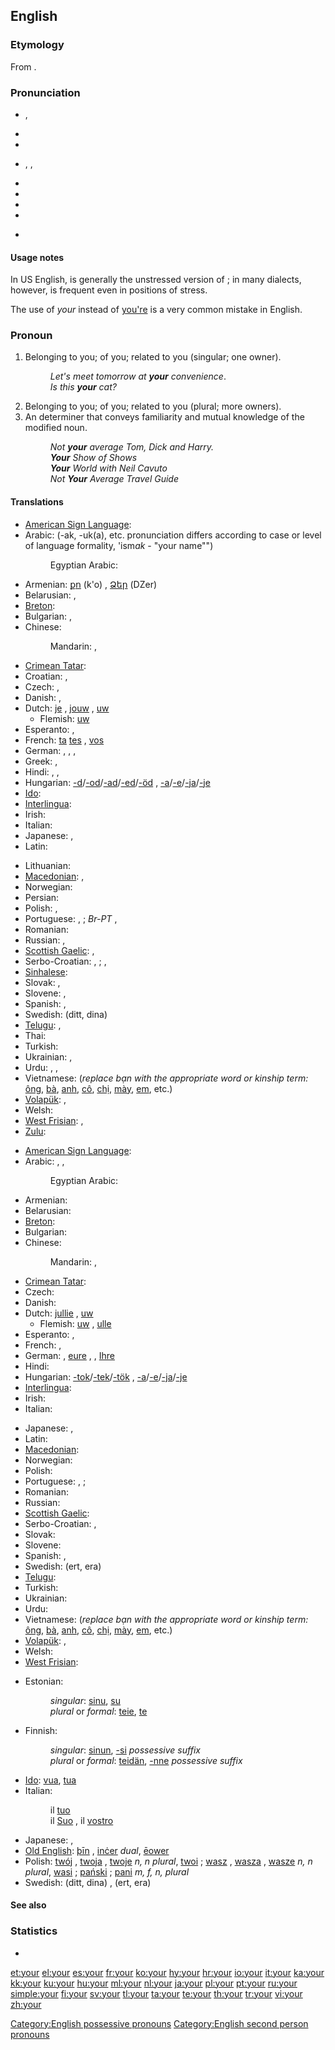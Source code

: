 ==English==
{{wikipedia}}

===Etymology===
From {{etyl|ang}} {{term|eower|ēower|lang=ang}}.

===Pronunciation===
* {{a|UK}} {{IPA|/jɔː(ɹ)/}}, {{SAMPA|/jO:(r)/}}
* {{audio|en-gb-your.ogg|Audio (RP)}}
* {{rhymes|ɔː(r)}}
* {{a|US}} {{enPR|yôr}}, {{IPA|/joʊɹ/|/jɔːɹ/|/jɚ/|/jɝ/}}, {{SAMPA|/jO:r/}}
* {{audio|en-us-your.ogg|Audio (US)}}
* {{audio|en-us-your_unstressed.ogg|Audio (US), unstressed}}
* {{rhymes|oʊr|ɔː(r)}}
* {{homophones|yore|you're}}
* {{homophones|yaw}} {{qualifier|in non-rhotic accents}}

====Usage notes====
In US English, {{IPAchar|/jɚ/}} is generally the unstressed version of {{IPAchar|/jɔːɹ/}}; in many dialects, however, {{IPAchar|/jɝ/}} is frequent even in positions of stress.

The use of ''your'' instead of [[you're]] is a very common mistake in English.

===Pronoun===
{{en-pron|desc=possessive}}

# Belonging to you; of you; related to you (singular; one owner).
#: ''Let's meet tomorrow at '''your''' convenience''.
#: ''Is this '''your''' cat?''
# Belonging to you; of you; related to you (plural; more owners).
# An determiner that conveys familiarity and mutual knowledge of the modified noun.
#: ''Not '''your''' average Tom, Dick and Harry.''
#: '''''Your''' Show of Shows''
#: '''''Your''' World with Neil Cavuto''
#: ''Not '''Your''' Average Travel Guide''

====Translations====
<!--IMHO, masculine singular translation should suffice; feminine and plurals should be found in the article for masculine singular. --~~~~ -->
{{trans-top|belonging to you (singular; one owner)}}
* [[American Sign Language]]: {{tø|ase|FlatB@Chesthigh-FingerUp|xs=American Sign Language}}
* Arabic: {{t-|ar|ك|alt=ـك}} (-ak, -uk(a), etc. pronunciation differs according to case or level of language formality, 'ism''ak'' - "your name"")
*: Egyptian Arabic: {{tø|arz|ك|alt=ـك|tr=-ak|sc=Arab|xs=Egyptian Arabic}}
* Armenian: [[քո]] (k'o) {{qualifier|informal}}, [[Ձեր]] (DZer) {{qualifier|informal}}
* Belarusian: {{t-|be|твой|tr=tvoj|xs=Belarusian}}, {{t-|be|ваш|tr=vaš|xs=Belarusian}} {{qualifier|formal}}
* [[Breton]]: {{t+|br|da|xs=Breton}}
* Bulgarian: {{t-|bg|твой|tr=tvoj}}, {{t-|bg|ваш|tr=vaš}} {{qualifier|formal}}
* Chinese:
*: Mandarin: {{t-|cmn|你|alt=你的|tr=nǐ-de|sc=Hani}}, {{t-|cmn|您|alt=您的|tr=nín-de|sc=Hani}} {{qualifier|formal}}
* [[Crimean Tatar]]: {{tø|crh|seniñ|xs=Crimean Tatar}}
* Croatian: {{t+|hr|tvoj}}, {{qualifier|formal}} {{t-|hr|vaš}}
* Czech: {{t+|cs|tvůj}}, {{t+|cs|váš}} {{qualifier|formal}}
* Danish: {{t+|da|din|c}}, {{t-|da|dit|n}}
* Dutch: [[je#Dutch|je]] {{qualifier|informal}}, [[jouw]] {{qualifier|informal}}, [[uw]] {{qualifier|formal}}
** Flemish: [[uw]] {{qualifier|both formal/informal}}
* Esperanto: {{t+|eo|via|xs=Esperanto}}, {{t-|eo|viaj|xs=Esperanto}}
* French: {{t+|fr|ton|m}} [[ta#French|ta]] {{f}} [[tes#French|tes]] {{p}} {{qualifier|informal}}, {{t+|fr|votre|s}} [[vos]] {{p}} {{qualifier|formal}}
* German: {{t+|de|dein|m}}, {{t+|de|deine|f}}, {{qualifier|formal}} {{t+|de|Ihr|m}}, {{t+|de|Ihre|f}}
* Greek: {{t|el|σας }}, {{t|el|σας |n|tr=sas}}
* Hindi: {{qualifier|least formal}} {{t-|hi|तेरा|tr=tera|xs=Hindi}}, {{qualifier|formal}} {{t-|hi|आपका|tr=aapka|xs=Hindi}}, {{qualifier|informal}} {{t-|hi|तुम्हारा|tr=tumhaara|xs=Hindi}}
* Hungarian: [[-d]]/[[-od]]/[[-ad]]/[[-ed]]/[[-öd]] {{qualifier|informal}}, [[-a]]/[[-e]]/[[-ja]]/[[-je]] {{qualifier|formal}}
* [[Ido]]: {{t+|io|vua|xs=Ido}}
* [[Interlingua]]: {{t|ia|tu}}
* Irish: {{t-|ga|do|xs=Irish}}
* Italian: {{t+|it|tuo}}
* Japanese: {{qualifier|polite}} {{t-|ja|あなたの|tr=anata-no}}, {{qualifier|familiar}} {{t|ja|きみの|tr=kimi-no}}
* Latin: {{t+|la|tuus|m}}
{{trans-mid}}
* Lithuanian: {{t+|lt|tavo|alt=tàvo|xs=Lithuanian}}
* [[Macedonian]]: {{t-|mk|твој|tr=tvoj}}, {{t-|mk|ваш|tr=vaš}} {{qualifier|formal}}
* Norwegian: {{t-|no|din}}
* Persian: {{t-|fa|ت|alt=ـت|tr=-at|xs=Persian}}
* Polish: {{t+|pl|twój}}, {{t|pl|pański}} {{qualifier|formal}}
* Portuguese: {{t+|pt|teu|m}}, {{t+|pt|tua|f}}; ''Br-PT'' {{t+|pt|seu|m}}, {{t+|pt|sua|f}}
* Romanian: {{t-|ro|tău}}
* Russian: {{t+|ru|твой|tr=tvoj}} {{qualifier|informal}}, {{t+|ru|ваш|tr=vaš}} {{qualifier|formal}}
* [[Scottish Gaelic]]: {{t-|gd|do|xs=Scottish Gaelic}} {{qualifier|informal}}, {{t+|gd|ur|xs=Scottish Gaelic}} {{qualifier|formal}}
* Serbo-Croatian: {{t|sh|твој|sc=Cyrl|xs=Serbo-Croatian}}, {{t|sh|tvoj|xs=Serbo-Croatian}}; {{t|sh|ваш|sc=Cyrl|xs=Serbo-Croatian}}, {{t|sh|vaš|xs=Serbo-Croatian}} {{qualifier|formal}}
* [[Sinhalese]]: {{t|si|ඔයාගේ|tr=oyāgē|sc=Sinh|xs=Sinhalese}}
* Slovak: {{t-|sk|tvoj}}, {{t-|sk|váš}} {{qualifier|formal}}
* Slovene: {{t+|sl|tvoj}}, {{t+|sl|vaš}} {{qualifier|formal}}
* Spanish: {{t+|es|tu|s}}, {{t+|es|su|s}}
* Swedish: {{t+|sv|din}} (ditt, dina)
* [[Telugu]]: {{qualifier|formal}} {{t|te|మీ|tr=mee}}, {{qualifier|informal}} {{t|te|నీ|tr=nee}}
* Thai: {{t|th|ของคุณ|tr=kŏng kun}}
* Turkish: {{t|tr|senin}}
* Ukrainian: {{t|uk|твій|tr=tvij|xs=Ukrainian}} {{qualifier|informal}}, {{t+|uk|ваш|tr=vaš|xs=Ukrainian}} {{qualifier|formal}}
* Urdu: {{qualifier|least formal}} {{t|ur|تیرا|tr=tera|xs=Urdu}}, {{qualifier|informal}} {{t|ur|تمہارا|tr=tumhaara|xs=Urdu}}, {{qualifier|formal}} {{t-|ur|آپ کا|tr=aap ka|xs=Urdu}}
* Vietnamese: {{t|vi|của bạn|xs=Vietnamese}} (''replace bạn with the appropriate word or kinship term:'' [[ông]], [[bà]], [[anh]], [[cô]], [[chị]], [[mày]], [[em]], etc.)
* [[Volapük]]: {{t|vo|olik}}, {{t|vo|ola}}
* Welsh: {{t|cy|dy}}
* [[West Frisian]]: {{t-|fy|dyn|xs=West Frisian}}, {{t+|fy|jo|xs=West Frisian}}
* [[Zulu]]: {{t|zu|-kho}}
{{trans-bottom}}

{{trans-top|belonging to you (plural; more owners)}}
* [[American Sign Language]]: {{tø|ase|FlatB@Chesthigh-FingerUp RoundHoriz|xs=American Sign Language}}
* Arabic: {{t-|ar|كم|m|alt=ـكم|tr=kum}} {{qualifier|most common}}, {{t-|ar|كن|f|alt=ـكن|tr=kunna}} {{qualifier|only used in very formal Arabic}}, {{t-|ar|كما|alt=ـكما|tr=kuma}} {{dual}} {{qualifier|only used in very formal Arabic}}
*: Egyptian Arabic: {{tø|arz|كو|alt=ـكو|sc=Arab|xs=Egyptian Arabic}}
* Armenian: {{t-|hy|ձեր|tr=dzer}}
* Belarusian: {{t-|be|ваш|tr=vaš|xs=Belarusian}}
* [[Breton]]: {{t+|br|ho|xs=Breton}}
* Bulgarian: {{t-|bg|ваш|tr=vaš}}
* Chinese:
*: Mandarin: {{t-|cmn|你們|alt=你們的|sc=Hani}}, {{t-|cmn|你们|alt=你们的|tr=nǐmen-de|sc=Hani}}
* [[Crimean Tatar]]: {{tø|crh|siziñ|xs=Crimean Tatar}}
* Czech: {{t+|cs|váš}}
* Danish: {{t|da|jeres|n|c}}
* Dutch: [[jullie]] {{qualifier|informal}}, [[uw]] {{qualifier|formal}}
** Flemish: [[uw]] {{qualifier|both formal/informal}}, [[ulle]] {{qualifier|informal}}
* Esperanto: {{t+|eo|via|xs=Esperanto}}, {{t-|eo|viaj|xs=Esperanto}}
* French: {{t+|fr|votre}}, {{t|fr|vos}}
* German: {{t+|de|euer|m}}, [[eure]] {{f}}, {{qualifier|formal}} {{t+|de|Ihr|m}}, [[Ihre]] {{f}}
* Hindi: {{t-|hi|आपका|tr=aapka|xs=Hindi}}
* Hungarian: [[-tok]]/[[-tek]]/[[-tök]] {{qualifier|informal}}, [[-a]]/[[-e]]/[[-ja]]/[[-je]] {{qualifier|formal}}
* [[Interlingua]]: {{t|ia|vostre}}
* Irish: {{t-|ga|bhur|xs=Irish}}
* Italian: {{t-|it|vostro}}
{{trans-mid}}
* Japanese: {{qualifier|polite}} {{t|ja|あなたたちの|tr=anatatachi-no}}, {{qualifier|familiar}} {{t|ja|きみたちの|tr=kimitachi-no}}
* Latin: {{t+|la|vester|m}}
* [[Macedonian]]: {{t-|mk|ваш|tr=vaš}}
* Norwegian: {{t-|no|dine}}
* Polish: {{t+|pl|wasz}}
* Portuguese: {{t+|pt|vosso|m}}, {{t+|pt|vossa|f}};
* Romanian: {{t-|ro|vostru}}
* Russian: {{t+|ru|ваш|tr=vaš}}
* [[Scottish Gaelic]]: {{t+|gd|ur|xs=Scottish Gaelic}}
* Serbo-Croatian: {{t|sh|ваш|sc=Cyrl|xs=Serbo-Croatian}}, {{t|sh|vaš|xs=Serbo-Croatian}}
* Slovak: {{t-|sk|váš}}
* Slovene: {{t+|sl|vaš}}
* Spanish: {{t-|es|vuestro|m|s}}, {{t+|es|su|m|s}}
* Swedish: {{t+|sv|er}} (ert, era)
* [[Telugu]]: {{t|te|మీ|tr=mee}}
* Turkish: {{t|tr|sizin}}
* Ukrainian: {{t+|uk|ваш|tr=vaš|xs=Ukrainian}}
* Urdu: {{t-|ur|آپ کا|tr=aap ka|xs=Urdu}}
* Vietnamese: {{t|vi|của các bạn|xs=Vietnamese}} (''replace bạn with the appropriate word or kinship term:'' [[ông]], [[bà]], [[anh]], [[cô]], [[chị]], [[mày]], [[em]], etc.)
* [[Volapük]]: {{t|vo|olsik}}, {{t|vo|olas}}
* Welsh: {{t|cy|eich}}
* [[West Frisian]]: {{t-|fy|jim|xs=West Frisian}}
{{trans-bottom}}

{{trans-top|determiner}}
{{trans-mid}}
{{trans-bottom}}

{{trans-top|belonging to you (to be sorted)}}
* Estonian:
*: ''singular'': [[sinu]], [[su]]
*: ''plural'' or ''formal'': [[teie]], [[te]]
* Finnish:
*: ''singular'': [[sinun]], [[-si]] ''possessive suffix''
*: ''plural'' or ''formal'': [[teidän]], [[-nne]] ''possessive suffix''
* [[Ido]]: [[vua]], [[tua]]
* Italian:
*: il [[tuo]] {{m}} {{qualifier|belonging to one person; informal}}
*: il [[Suo]] {{m}}, il [[vostro]] {{m}} {{qualifier|belonging to one person; formal}}
{{trans-mid}}
* Japanese: {{t-|ja|あなたの}}, {{t-|ja|君の}}
* [[Old English]]: [[þin|þīn]] {{s}}, [[incer|inċer]] ''dual'', [[eower|ēower]] {{p}}
* Polish: [[twój]] {{m}}, [[twoja]] {{f}}, [[twoje]] ''n, n plural'', [[twoi]] {{m|p}}; [[wasz]] {{m}}, [[wasza]] {{f}}, [[wasze]] ''n, n plural'', [[wasi]] {{m|p}}; {{qualifier|formal to male}} [[pański]] {{m}}; {{qualifier|formal to female}} [[pani]] ''m, f, n, plural''
* Swedish: {{t|sv|din}} (ditt, dina) {{qualifier|singular owner}}, {{t|sv|er}} (ert, era) {{qualifier|plural owners}}
{{trans-bottom}}

====See also====
{{English personal pronouns}}

===Statistics===
* {{rank|out|into|up|57|your|any|what|do}}

[[Category:English possessive pronouns]]
[[Category:English second person pronouns]]

[[et:your]]
[[el:your]]
[[es:your]]
[[fr:your]]
[[ko:your]]
[[hy:your]]
[[hr:your]]
[[io:your]]
[[it:your]]
[[ka:your]]
[[kk:your]]
[[ku:your]]
[[hu:your]]
[[ml:your]]
[[nl:your]]
[[ja:your]]
[[pl:your]]
[[pt:your]]
[[ru:your]]
[[simple:your]]
[[fi:your]]
[[sv:your]]
[[tl:your]]
[[ta:your]]
[[te:your]]
[[th:your]]
[[tr:your]]
[[vi:your]]
[[zh:your]]
